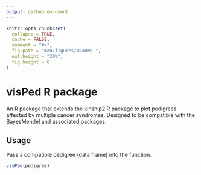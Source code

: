 ```yaml
---
output: github_document
---
```


<!-- README.md is generated from README.Rmd. Please edit that file -->

```r
knitr::opts_chunk$set(
  collapse = TRUE,
  cache = FALSE,
  comment = "#>",
  fig.path = "man/figures/README-",
  out.height = "30%",
  fig.height = 8
)
```


# visPed R package

An R package that extends the kinship2 R package to plot pedigrees affected by multiple cancer syndromes. Designed to be compatible with the BayesMendel and associated packages.

## Usage

Pass a compatible pedigree (data frame) into the function.

```r
visPed(pedigree)
```
